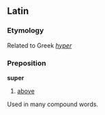 ==Latin==

===Etymology===
Related to Greek ''[[hyper]]''

===Preposition===
'''super'''

# [[above]]

Used in many compound words.